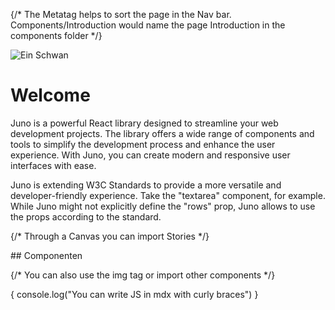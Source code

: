 
{/* The Metatag helps to sort the page in the Nav bar. Components/Introduction would name the page Introduction in the components folder */}

<Meta title="HowTo: mdx" />

<img src={imageUrl} alt="Ein Schwan" className="m-23" />

# Welcome

Juno is a powerful React library designed to streamline your web development projects. The library offers a wide range of components and tools to simplify the development process and enhance the user experience. With Juno, you can create modern and responsive user interfaces with ease.

Juno is extending W3C Standards to provide a more versatile and developer-friendly experience. Take the "textarea" component, for example. While Juno might not explicitly define the "rows" prop, Juno allows to use the props according to the standard.

{/* Through a Canvas you can import Stories */}

<Canvas of={Textarea.WithLabel} />
## Componenten

{/* You can also use the img tag or import other components */}

<ColorPalette theme="theme-dark" />

<ColorPalette theme="theme-light" />

{
console.log("You can write JS in mdx with curly braces")
}
